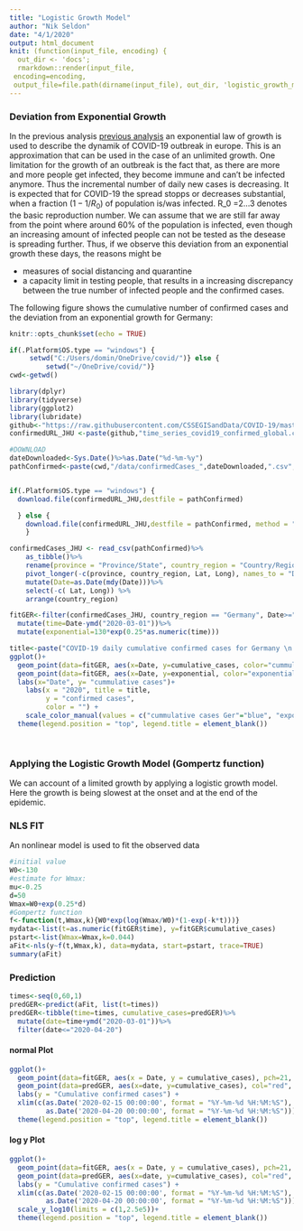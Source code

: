```yaml
---
title: "Logistic Growth Model"
author: "Nik Seldon"
date: "4/1/2020"
output: html_document
knit: (function(input_file, encoding) {
  out_dir <- 'docs';
  rmarkdown::render(input_file,
 encoding=encoding,
 output_file=file.path(dirname(input_file), out_dir, 'logistic_growth_model.html'))})
---
```


### Deviation from Exponential Growth

In the previous analysis [previous analysis]((https://nikseldon.github.io/COVID-19-Analysis/)) an exponential law of growth is used to describe the dynamik of COVID-19 outbreak in europe. This is an approximation that can be used in the case of an unlimited growth. One limitation for the growth of an outbreak is the fact that, as there are more and more people get infected, they become immune and can't be infected anymore. Thus the incremental number of daily new cases is decreasing. It is expected that for COVID-19 the spread stopps or decreases substantial, when a fraction $(1-1/R_0)$ of population is/was infected. R_0 =2...3 denotes the basic reproduction number. We can assume that we are still far away from the point where around 60% of the population is infected, even though an increasing amount of infected people can not be tested as the desease is spreading further. 
Thus, if we observe this deviation from an exponential growth these days, the reasons might be 

* measures of social distancing and quarantine
* a capacity limit in testing people, that results in a increasing discrepancy between the true number of infected people and the confirmed cases.

The following figure shows the cumulative number of confirmed cases and the deviation from an exponential growth for Germany:

```r
knitr::opts_chunk$set(echo = TRUE)
```

```r
if(.Platform$OS.type == "windows") {
     setwd("C:/Users/domin/OneDrive/covid/")} else {
         setwd("~/OneDrive/covid/")}
cwd<-getwd()
```

```r
library(dplyr)
library(tidyverse)
library(ggplot2)
library(lubridate)
github<-"https://raw.githubusercontent.com/CSSEGISandData/COVID-19/master/csse_covid_19_data/csse_covid_19_time_series/"
confirmedURL_JHU <-paste(github,"time_series_covid19_confirmed_global.csv?accessType=DOWNLOAD", sep="")
```


```r
#DOWNLOAD
dateDownloaded<-Sys.Date()%>%as.Date("%d-%m-%y")
pathConfirmed<-paste(cwd,"/data/confirmedCases_",dateDownloaded,".csv",sep="")


if(.Platform$OS.type == "windows") {
  download.file(confirmedURL_JHU,destfile = pathConfirmed)

  } else { 
    download.file(confirmedURL_JHU,destfile = pathConfirmed, method = "curl")
    }
```

```r
confirmedCases_JHU <- read_csv(pathConfirmed)%>%
    as_tibble()%>%
    rename(province = "Province/State", country_region = "Country/Region")%>% 
    pivot_longer(-c(province, country_region, Lat, Long), names_to = "Date", values_to = "cumulative_cases") %>% 
    mutate(Date=as.Date(mdy(Date)))%>%
    select(-c( Lat, Long)) %>%
    arrange(country_region)
```




```r
fitGER<-filter(confirmedCases_JHU, country_region == "Germany", Date>="2020-03-01")%>%
  mutate(time=Date-ymd("2020-03-01"))%>%
  mutate(exponential=130*exp(0.25*as.numeric(time)))
```

```r
title<-paste("COVID-19 daily cumulative confirmed cases for Germany \n data downloaded from Johns Hopkins University: ", dateDownloaded)
ggplot()+
  geom_point(data=fitGER, aes(x=Date, y=cumulative_cases, color="cummulative cases Ger"))+
  geom_point(data=fitGER, aes(x=Date, y=exponential, color="exponential law"),pch=1 )+
  labs(x="Date", y= "cummulative cases")+
    labs(x = "2020", title = title,
         y = "confirmed cases",
         color = "") +
    scale_color_manual(values = c("cummulative cases Ger"="blue", "exponential law"="red"))+
  theme(legend.position = "top", legend.title = element_blank())
 



```


### Applying  the Logistic Growth Model (Gompertz function)

We can account of a limited growth by applying a logistic growth model. Here the growth is being slowest at the onset and at the end of the epidemic. 

### NLS FIT
An nonlinear model is used to fit the observed data


```r
#initial value
W0<-130
#estimate for Wmax:
mu<-0.25
d=50
Wmax=W0+exp(0.25*d)
#Gompertz function
f<-function(t,Wmax,k){W0*exp(log(Wmax/W0)*(1-exp(-k*t)))}
mydata<-list(t=as.numeric(fitGER$time), y=fitGER$cumulative_cases)
pstart<-list(Wmax=Wmax,k=0.044)
aFit<-nls(y~f(t,Wmax,k), data=mydata, start=pstart, trace=TRUE)
summary(aFit)
```

### Prediction
```r
times<-seq(0,60,1)
predGER<-predict(aFit, list(t=times))
predGER<-tibble(time=times, cumulative_cases=predGER)%>%
  mutate(date=time+ymd("2020-03-01"))%>%
  filter(date<="2020-04-20")
```

#### normal Plot
```r
ggplot()+ 
  geom_point(data=fitGER, aes(x = Date, y = cumulative_cases), pch=21, col="blue", cex=2)+
  geom_point(data=predGER, aes(x=date, y=cumulative_cases), col="red", pch=3, cex=.5)+
  labs(y = "Cumulative confirmed cases") +
  xlim(c(as.Date('2020-02-15 00:00:00', format = "%Y-%m-%d %H:%M:%S"),
         as.Date('2020-04-20 00:00:00', format = "%Y-%m-%d %H:%M:%S")))+
  theme(legend.position = "top", legend.title = element_blank())
```

#### log y  Plot

```r
ggplot()+ 
  geom_point(data=fitGER, aes(x = Date, y = cumulative_cases), pch=21, col="blue", cex=2)+
  geom_point(data=predGER, aes(x=date, y=cumulative_cases), col="red", pch=3, cex=.5)+
  labs(y = "Cumulative confirmed cases") +
  xlim(c(as.Date('2020-02-15 00:00:00', format = "%Y-%m-%d %H:%M:%S"),
         as.Date('2020-04-20 00:00:00', format = "%Y-%m-%d %H:%M:%S")))+
  scale_y_log10(limits = c(1,2.5e5))+
  theme(legend.position = "top", legend.title = element_blank())
```

